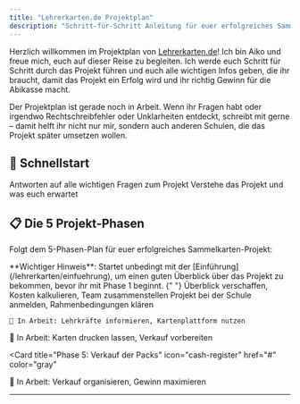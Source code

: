 ```yaml
---
title: "Lehrerkarten.de Projektplan"
description: "Schritt-für-Schritt Anleitung für euer erfolgreiches Sammelkarten-Projekt"
---
```


Herzlich willkommen im Projektplan von [Lehrerkarten.de](https://Lehrerkarten.de)! Ich bin Aiko und freue mich, euch auf dieser Reise zu begleiten. Ich werde euch Schritt für Schritt durch das Projekt führen und euch alle wichtigen Infos geben, die ihr braucht, damit das Projekt ein Erfolg wird und ihr richtig Gewinn für die Abikasse macht.

<Warning>
  Der Projektplan ist gerade noch in Arbeit. Wenn ihr Fragen habt oder irgendwo
  Rechtschreibfehler oder Unklarheiten entdeckt, schreibt mit gerne – damit
  helft ihr nicht nur mir, sondern auch anderen Schulen, die das Projekt später
  umsetzen wollen.
</Warning>

## 🚀 Schnellstart

<CardGroup cols={2}>
  <Card
    title="Die häufigsten Fragen"
    icon="circle-question"
    href="/lehrerkarten/faq"
    cta="Anschauen"
  >
    Antworten auf alle wichtigen Fragen zum Projekt
  </Card>
  <Card
    title="Einführung lesen"
    icon="book-open"
    href="/lehrerkarten/einfuehrung"
    cta="Los geht's"
  >
    Verstehe das Projekt und was euch erwartet
  </Card>
</CardGroup>

## 📋 Die 5 Projekt-Phasen

Folgt dem 5-Phasen-Plan für euer erfolgreiches Sammelkarten-Projekt:

<Note>
  **Wichtiger Hinweis**: Startet unbedingt mit der
  [Einführung](/lehrerkarten/einfuehrung), um einen guten Überblick über das
  Projekt zu bekommen, bevor ihr mit Phase 1 beginnt.
</Note>{" "}

<CardGroup cols={1}>
  <Card
    title="Phase 1: Jahrgangsinterne Besprechung"
    icon="users"
    href="/lehrerkarten/phase1"
    cta="Weiter geht's"
  >
    Überblick verschaffen, Kosten kalkulieren, Team zusammenstellen
  </Card>
  <Card
    title="Phase 2: Vorbereitung & Schulleitung"
    icon="school"
    href="/lehrerkarten/phase2"
    cta="Weiter geht's"
  >
    Projekt bei der Schule anmelden, Rahmenbedingungen klären
  </Card>
  <Card
    title="Phase 3: Formular & Lehrkräfte"
    icon="clipboard-list"
    href="#"
    color="gray"

>

    🚧 In Arbeit: Lehrkräfte informieren, Kartenplattform nutzen

  </Card>
  <Card
    title="Phase 4: Bestellen & Verpacken"
    icon="box"
    href="#"
    color="gray"
  >
    🚧 In Arbeit: Karten drucken lassen, Verkauf vorbereiten
  </Card>
</CardGroup>

<Card
  title="Phase 5: Verkauf der Packs"
  icon="cash-register"
  href="#"
  color="gray"
>
  🚧 In Arbeit: Verkauf organisieren, Gewinn maximieren
</Card>

---
